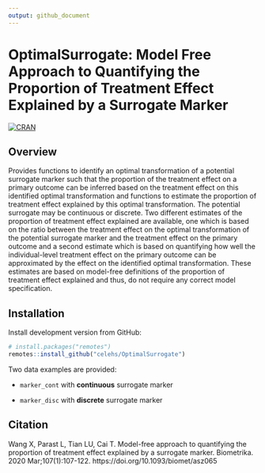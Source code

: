 ```yaml
---
output: github_document
---
```


# OptimalSurrogate: Model Free Approach to Quantifying the Proportion of Treatment Effect Explained by a Surrogate Marker

[![CRAN](https://www.r-pkg.org/badges/version/OptimalSurrogate)](https://CRAN.R-project.org/package=OptimalSurrogate)

## Overview

Provides functions to identify an optimal transformation of a potential surrogate marker such that the proportion of the treatment effect on a primary outcome can be inferred based on the treatment effect on this identified optimal transformation and functions to estimate the proportion of treatment effect explained by this optimal transformation. The potential surrogate may be continuous or discrete. Two different estimates of the proportion of treatment effect explained are available, one which is based on the ratio between the treatment effect on the optimal transformation of the potential surrogate marker and the treatment effect on the primary outcome and a second estimate which is based on quantifying how well the individual-level treatment effect on the primary outcome can be approximated by the effect on the identified optimal transformation. These estimates are based on model-free definitions of the proportion of treatment effect explained and thus, do not require any correct model specification.

## Installation

Install development version from GitHub:

```r
# install.packages("remotes")
remotes::install_github("celehs/OptimalSurrogate")
```

Two data examples are provided:

- `marker_cont` with **continuous** surrogate marker

- `marker_disc` with **discrete** surrogate marker

## Citation

Wang X, Parast L, Tian LU, Cai T. Model-free approach to quantifying the proportion of treatment effect explained by a surrogate marker. Biometrika. 2020 Mar;107(1):107-122. https://doi.org/10.1093/biomet/asz065

